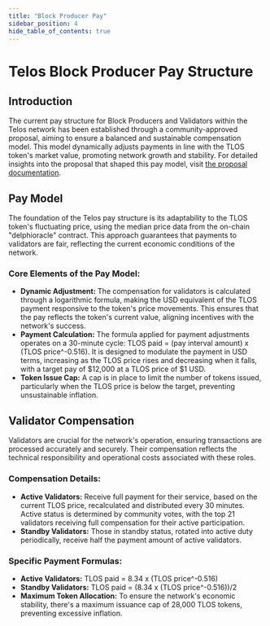 ---
title: "Block Producer Pay"
sidebar_position: 4
hide_table_of_contents: true
---

# Telos Block Producer Pay Structure

## Introduction

The current pay structure for Block Producers and Validators within the Telos network has been established through a community-approved proposal, aiming to ensure a balanced and sustainable compensation model. This model dynamically adjusts payments in line with the TLOS token's market value, promoting network growth and stability. For detailed insights into the proposal that shaped this pay model, visit [the proposal documentation](https://kquainta.medium.com/telos-network-validator-sustainable-pay-proposal-9ea7f2db7f76).

## Pay Model

The foundation of the Telos pay structure is its adaptability to the TLOS token's fluctuating price, using the median price data from the on-chain "delphioracle" contract. This approach guarantees that payments to validators are fair, reflecting the current economic conditions of the network.

### Core Elements of the Pay Model:

- **Dynamic Adjustment:** The compensation for validators is calculated through a logarithmic formula, making the USD equivalent of the TLOS payment responsive to the token's price movements. This ensures that the pay reflects the token's current value, aligning incentives with the network's success.
- **Payment Calculation:** The formula applied for payment adjustments operates on a 30-minute cycle: TLOS paid = (pay interval amount) x (TLOS price^-0.516). It is designed to modulate the payment in USD terms, increasing as the TLOS price rises and decreasing when it falls, with a target pay of $12,000 at a TLOS price of $1 USD.
- **Token Issue Cap:** A cap is in place to limit the number of tokens issued, particularly when the TLOS price is below the target, preventing unsustainable inflation.

## Validator Compensation

Validators are crucial for the network's operation, ensuring transactions are processed accurately and securely. Their compensation reflects the technical responsibility and operational costs associated with these roles.

### Compensation Details:

- **Active Validators:** Receive full payment for their service, based on the current TLOS price, recalculated and distributed every 30 minutes. Active status is determined by community votes, with the top 21 validators receiving full compensation for their active participation.
- **Standby Validators:** Those in standby status, rotated into active duty periodically, receive half the payment amount of active validators.

### Specific Payment Formulas:

- **Active Validators:** TLOS paid = 8.34 x (TLOS price^-0.516)
- **Standby Validators:** TLOS paid = (8.34 x (TLOS price^-0.516))/2
- **Maximum Token Allocation:** To ensure the network's economic stability, there's a maximum issuance cap of 28,000 TLOS tokens, preventing excessive inflation.
